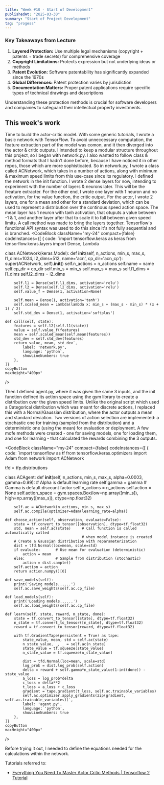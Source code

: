 ```yaml
---
title: "Week #10 - Start of Development"
publishedAt: "2025-03-30"
summary: "Start of Project Development"
tag: "progess"
---
```


### Key Takeaways from Lecture

1. **Layered Protection:** Use multiple legal mechanisms (copyright + patents + trade secrets) for comprehensive coverage
2. **Copyright Limitations:** Protects expression but not underlying ideas or methods
3. **Patent Evolution:** Software patentability has significantly expanded since the 1970s
4. **Global Differences:** Patent protection varies by jurisdiction
5. **Documentation Matters:** Proper patent applications require specific types of technical drawings and descriptions

Understanding these protection methods is crucial for software developers and companies to safeguard their intellectual property investments.

## This week's work
 
Time to build the actor-critic model. With some generic tutorials, I wrote a basic network with TensorFlow. To avoid unneccessary computation, the feature extraction part of the model was comon, and it then diverged into the actor & critic outputs. 
I intended to keep a modular structure throughout this project, so I began with network.py. I also wanted to follow class & method formats that I hadn't done before, because I have noticed it in other repos, those which are more sophisticated. 
So in network.py, I wrote a class called ACNetwork, which takes in a number of actions, along with minimum & maximum speed limits from this use-case since its regulatory. 
I defined the network in the init function. I wrote 2 dense layers for now, intending to experiment with the number of layers & neurons later. This will be the freature extracter.
For the other end, I wrote one layer with 1 neuron and no activation, for the value function, the critic output.
For the actor, I wrote 2 layers, one for a mean and other for a standard deviation, which can be used to represent a distribution over the continous speed action space.
The mean layer has 1 neuron with tanh activation, that otuputs a value between -1 & 1, and another layer after that to scale it to fall between given speed limits.
A call method was made to bring the layers together. Tensorflow's functional API syntax was used to do this since it's not fully sequential and is branched. 
<CodeBlock className="my-24"
    compact={false}
    codeInstances={[
        {
            code: `import tensorflow.keras as keras
from tensorflow.keras.layers import Dense, Lambda

class ACNetwork(keras.Model):
    def __init__(self, n_actions, min_s, max_s,
                 l1_dims=1024, l2_dims=512,
                 name='acn', cp_dir='acn_cp'):
        super(ACNetwork, self).__init__()
        self.n_actions = n_actions
        self.name = name
        self.cp_dir = cp_dir
        self.min_s = min_s
        self.max_s = max_s
        self.l1_dims = l1_dims
        self.l2_dims = l2_dims
    
        self.l1 = Dense(self.l1_dims, activation='relu')
        self.l2 = Dense(self.l2_dims, activation='relu')
        self.value_f = Dense(1, activation=None)
        
        self.mean = Dense(1, activation='tanh')
        self.scaled_mean = Lambda(lambda x: min_s + (max_s - min_s) * (x + 1) / 2)
        self.std_dev = Dense(1, activation='softplus')

    def call(self, state):
        features = self.l2(self.l1(state))
        value = self.value_f(features)
        mean = self.scaled_mean(self.mean(features))
        std_dev = self.std_dev(features)
        return value, mean, std_dev`,
            label: 'network.py',
            language: 'python',
            showLineNumbers: true
        },
    ]}
    copyButton
    maxHeight="400px"
/>

Then I defined agent.py, where it was given the same 3 inputs, and the init function defined its action space using the gym library to create a distribution over the given speed limits.
Unlike the original script which used a Categorical distribution which was meant for discrete actions, I replaced this with a Normal/Gaussian distribution, where the actor outputs a mean and standard deviation. 
Two versions of action selection are implemented: a stochastic one for training (sampled from the distribution) and a deterministic one (using the mean) for evaluation or deployment. 
A few mofe methods were created - one for saving models, one for loading them, and one for learning - that calculated the rewards combining the 3 outputs. 


<CodeBlock className="my-24"
    compact={false}
    codeInstances={[
        {
            code: `import tensorflow as tf
from tensorflow.keras.optimizers import Adam
from network import ACNetwork

tfd = tfp.distributions

class ACAgent:
    def __init__(self,  n_actions, min_s, max_s,
                 alpha=0.0003, gamma=0.99):   # Alpha is default learning rate
        self.gamma = gamma                    # Gamma is default discount factor
        self.n_actions = n_actions
        self.action = None
        self.action_space = gym.spaces.Box(low=np.array([min_s]), high=np.array([max_s]), dtype=np.float32)

        self.ac = ACNetwork(n_actions, min_s, max_s)
        self.ac.compile(optimizer=Adam(learning_rate=alpha))

    def choose_action(self, observation, evaluate=False):
        state = tf.convert_to_tensor([observation], dtype=tf.float32)
        std, mean = self.ac(state)     # Call function is called automatically called 
                                       # when model instance is created
        # Create a Gaussian distribution with reparameterization
        dist = tfd.Normal(loc=mean, scale=std)
        if evaluate:       # Use mean for evaluation (deterministic)
            action = mean
        else:              # Sample from distribution (stochastic)
            action = dist.sample()
        self.action = action
        return action.numpy()[0]

    def save_models(self):
        print('Saving models......')
        self.ac.save_weights(self.ac.cp_file)
        
    def load_models(self):
        print('Loading models......')
        self.ac.load_weights(self.ac.cp_file)

    def learn(self, state, reward, n_state, done):
        state = tf.convert_to_tensor([state], dtype=tf.float32)
        n_state = tf.convert_to_tensor([n_state], dtype=tf.float32)
        reward = tf.convert_to_tensor(reward, dtype=tf.float32)

        with tf.GradientTape(persistent = True) as tape:
            state_value, mean, std = self.ac(state)
            n_state_value, _, _ = self.ac(n_state)
            state_value = tf.squeeze(state_value)
            n_state_value = tf.squeeze(n_state_value)
            
            dist = tfd.Normal(loc=mean, scale=std)
            log_prob = dist.log_prob(self.action)
            delta = reward + self.gamma*n_state_value(1-int(done)) - state_value
            a_loss = log_prob*delta
            c_loss = delta**2
            t_loss = a_loss + c_loss
            gradient = tape.gradient(t_loss, self.ac.trainable_variables)
            self.ac.optimizer.apply_gradients(zip(gradient, self.ac.trainable_variables))`,
            label: 'agent.py',
            language: 'python',
            showLineNumbers: true
        },
    ]}
    copyButton
    maxHeight="400px"
/>

Before trying it out, I needed to define the equations needed for the calculations within the network.

Tutorials referred to:
- [Everything You Need To Master Actor Critic Methods | Tensorflow 2 Tutorial](https://www.youtube.com/watch?v=LawaN3BdI00)
